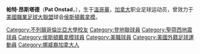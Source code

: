 {{更新|date=2022年1月}}
{{Football player infobox| playername= 柏安斯特 <br />或译作：帕特·昂斯塔德
| fullname =Patrick Stewart Onstad
| nickname = 
| image = [[File:PatOnstad_2006_MLS_Cup.jpg|250px]]
| dateofbirth = {{birth date and age|1968|1|13}}
| cityofbirth =[[溫哥華|溫哥華]]，[[不列顛哥倫比亞|不列顛哥倫比亞]]
| countryofbirth = [[加拿大|加拿大]]
| height = {{height|ft=6|in=4}}
| currentclub  = [[侯斯頓戴拿模|侯斯頓戴拿模]]
| clubnumber = 18
| position = 守門員
| youthyears = 1985-87
| youthclubs = {{tsl|en|UBC Thunderbirds||卑詩省立大學雷鳥隊}}
| years = 1987<br/>1988-89, 92<br/>1990-91<br/>1994<br/>1995<br/>1996<br/>1997<br/>1998-99, 2001-02<br/>1999-2001<br/>2003-05<br/>2006-2010
| clubs = [[溫哥華白浪|溫哥華86人]]<br/>{{tsl|en|Winnipeg Fury||溫尼伯暴怒}}<br/>{{tsl|en|Toronto Blizzard||多倫多暴風雪}}<br/>[[多倫多火箭|多倫多火箭]]<br/>[[蒙特利尔冲击|蒙特利爾衝擊]]<br/>[[Edmonton_Drillers_(NPSL)|埃德蒙頓鑽工]]（室內）<br/>多倫多猞猁<br/>{{tsl|en|Rochester Raging Rhinos|羅徹斯特狂野犀牛}}<br/>[[登地聯|登地聯]]<br/>[[聖荷西地震|聖荷西地震]]<br/>[[侯斯頓戴拿模|侯斯頓戴拿模]]
| caps(goals) = 0 (0)<br/>20 (0)<br/>54 (0)<br/>20 (0)<br/>7 (0)<br/>19 (0)<br/>0 (0)<br/>70 (0)<br/>0 (0)<br/>92 (0)<br/>136 (0)
| nationalyears = 1988-2010
| nationalteam = [[加拿大男足|加拿大]]
| nationalcaps(goals) = 60 (0)
| pcupdate = 6 April 2008
| ntupdate = 6 June 2008
}}
'''帕特·昂斯塔德'''（'''Pat Onstad'''，{{bd|1968年|1月13日|||O}}），生于[[溫哥華|溫哥華]]，[[加拿大|加拿大]]职业足球运动员，曾效力于[[美國職業足球大聯盟|美國職業足球大聯盟]]球会[[侯斯頓戴拿模|侯斯頓戴拿模]]。

{{DEFAULTSORT:Onstad, Pat}}

[[Category:不列顛哥倫比亞大學校友|Category:不列顛哥倫比亞大學校友]]
[[Category:登地聯球員|Category:登地聯球員]]
[[Category:聖荷西地震球員|Category:聖荷西地震球員]]
[[Category:侯斯頓戴拿模球員|Category:侯斯頓戴拿模球員]]
[[Category:美職球員|Category:美職球員]]
[[Category:美國外籍足球運動員|Category:美國外籍足球運動員]]
[[Category:挪威裔加拿大人|Category:挪威裔加拿大人]]